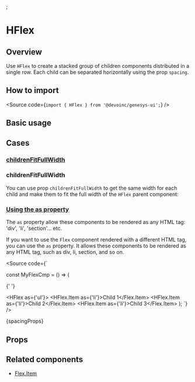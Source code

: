 

<Meta of={Stories} />;

# HFlex

## Overview

Use `HFlex` to create a stacked group of children components distributed
in a single row. Each child can be separated horizontally using the prop `spacing`.

## How to import

<Source code={`import { HFlex } from '@devoinc/genesys-ui';`} />

## Basic usage

<Canvas of={Stories.Base} />

## Cases

### [childrenFitFullWidth](#childrenfitfullwidth)

### childrenFitFullWidth

You can use prop `childrenFitFullWidth` to get the same width for each child and
make them to fit the full width of the `HFlex` parent component:

### [Using the as property](#using-the-as-property)

The `as` property allow these components to be rendered as any HTML tag:
'div', 'li', 'section'... etc.

If you want to use the `Flex` component rendered with a different HTML tag, you can use the `as` property.
It allows these components to be rendered as any HTML tag, such as div, li, section, and so on.

<Source
  code={`

const MyFlexCmp = () => (

{' '}

<HFlex as={'ul'}>
  <HFlex.Item as={'li'}>Child 1</Flex.Item>
  <HFlex.Item as={'li'}>Child 2</Flex.Item>
  <HFlex.Item as={'li'}>Child 3</Flex.Item>
</Flex>
); `} />

<Markdown>{spacingProps}</Markdown>

## Props

<ArgTypes of={Stories} />

## Related components

- [Flex.Item](?path=/docs/components-core-layout-flex-subcomponents--docs)

